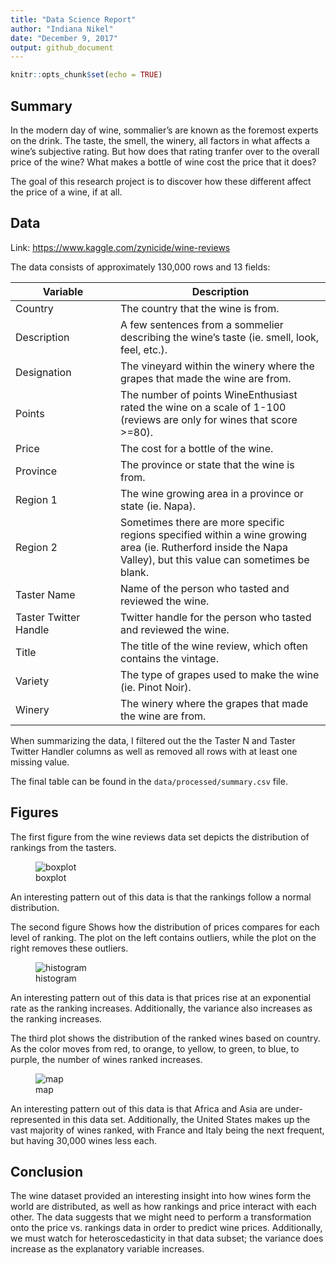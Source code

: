 ```yaml
---
title: "Data Science Report"
author: "Indiana Nikel"
date: "December 9, 2017"
output: github_document
---
```


```r
knitr::opts_chunk$set(echo = TRUE)
```


## Summary

In the modern day of wine, sommalier's are known as the foremost experts on the drink. The taste, the smell, the winery, all factors in what affects a wine's subjective rating. But how does that rating tranfer over to the overall price of the wine? What makes a bottle of wine cost the price that it does?

The goal of this research project is to discover how these different affect the price of a wine, if at all.


## Data

Link: [https://www.kaggle.com/zynicide/wine-reviews](https://www.kaggle.com/zynicide/wine-reviews)

The data consists of approximately 130,000 rows and 13 fields:

| Variable | Description |
| ------------------ | ------------------------------------ |
| Country | The country that the wine is from. |
| Description | A few sentences from a sommelier describing the wine's taste (ie. smell, look, feel, etc.). |
| Designation | The vineyard within the winery where the grapes that made the wine are from. |
| Points | The number of points WineEnthusiast rated the wine on a scale of 1-100 (reviews are only for wines that score >=80). |
| Price | The cost for a bottle of the wine. |
| Province | The province or state that the wine is from. |
| Region 1 | The wine growing area in a province or state (ie. Napa). |
| Region 2 | Sometimes there are more specific regions specified within a wine growing area (ie. Rutherford inside the Napa Valley), but this value can sometimes be blank. |
| Taster Name | Name of the person who tasted and reviewed the wine. |
| Taster Twitter Handle | Twitter handle for the person who tasted and reviewed the wine. |
| Title | The title of the wine review, which often contains the vintage. |
| Variety | The type of grapes used to make the wine (ie. Pinot Noir). |
| Winery | The winery where the grapes that made the wine are from. |

When summarizing the data, I filtered out the the Taster N and Taster Twitter Handler columns as well as removed all rows with at least one missing value. 

The final table can be found in the `data/processed/summary.csv` file.


## Figures

The first figure from the wine reviews data set depicts the distribution of rankings from the tasters.

![boxplot](../figures/rankings_distribution.png)

An interesting pattern out of this data is that the rankings follow a normal distribution.


The second figure Shows how the distribution of prices compares for each level of ranking. The plot on the left contains outliers, while the plot on the right removes these outliers.

![histogram](../figures/boxplots_rankings.png)

An interesting pattern out of this data is that prices rise at an exponential rate as the ranking increases. Additionally, the variance also increases as the ranking increases.


The third plot shows the distribution of the ranked wines based on country. As the color moves from red, to orange, to yellow, to green, to blue, to purple, the number of wines ranked increases.

![map](../figures/wine_locations.png)

An interesting pattern out of this data is that Africa and Asia are under-represented in this data set. Additionally, the United States makes up the vast majority of wines ranked, with France and Italy being the next frequent, but having 30,000 wines less each.


## Conclusion

The wine dataset provided an interesting insight into how wines form the world are distributed, as well as how rankings and price interact with each other. The data suggests that we might need to perform a transformation onto the price vs. rankings data in order to predict wine prices. Additionally, we must watch for heteroscedasticity in that data subset; the variance does increase as the explanatory variable increases.
